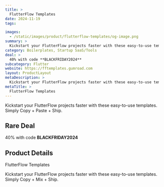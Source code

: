 ```yaml
---
title: >
  FlutterFlow Templates
date: 2024-11-19
tags:

images:
  - /static/images/product/flutterflow-templates/og-image.png
summary: >
  Kickstart your FlutterFlow projects faster with these easy-to-use templates. Simply Copy + Paste + Ship.
category: Boilerplates, Startup SaaS/Tools
deal: >
  40% with code **BLACKFRIDAY2024**
subcategory: Flutter
website: https://fftemplates.gumroad.com
layout: ProductLayout
metaDescription: >
  Kickstart your FlutterFlow projects faster with these easy-to-use templates. Simply Copy + Mix + Ship.
metaTitle: >
  FlutterFlow Templates
---
```

Kickstart your FlutterFlow projects faster with these easy-to-use templates. Simply Copy + Paste + Ship.

## Rare Deal

40% with code **BLACKFRIDAY2024**
## Product Details
FlutterFlow Templates

Kickstart your FlutterFlow projects faster with these easy-to-use templates. Simply Copy + Mix + Ship.

